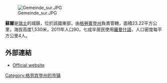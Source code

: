 [[Image:Gemeinde_sur.JPG|right]]

'''蘇爾'''是[[瑞士|瑞士]]的城鎮，位於該國東部，由[[格勞賓登州|格勞賓登州]]負責管轄，面積23.22平方公里，海拔高度1,530米，2011年人口90，七成半居民使用[[羅曼什語|羅曼什語]]，人口密度每平方公里4人。

==外部連結==
* [https://web.archive.org/web/20180110160418/http://www.sur.ch/ Official website] {{de icon}}

{{Switzerland-geo-stub}}
[[Category:格劳宾登州的市镇|Category:格劳宾登州的市镇]]